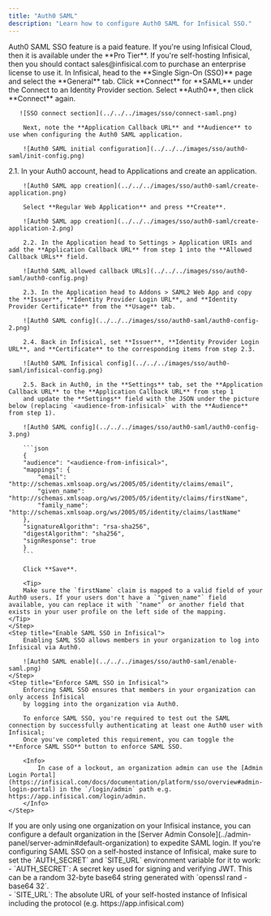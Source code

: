 ```yaml
---
title: "Auth0 SAML"
description: "Learn how to configure Auth0 SAML for Infisical SSO."
---
```


<Info>
  Auth0 SAML SSO feature is a paid feature. If you're using Infisical Cloud,
  then it is available under the **Pro Tier**. If you're self-hosting Infisical,
  then you should contact sales@infisical.com to purchase an enterprise license
  to use it.
</Info>

<Steps>
   <Step title="Prepare the SAML SSO configuration in Infisical">
       In Infisical, head to the **Single Sign-On (SSO)** page and select the **General** tab. Click **Connect** for **SAML** under the Connect to an Identity Provider section. Select **Auth0**, then click **Connect** again.

       ![SSO connect section](../../../images/sso/connect-saml.png)

        Next, note the **Application Callback URL** and **Audience** to use when configuring the Auth0 SAML application.

        ![Auth0 SAML initial configuration](../../../images/sso/auth0-saml/init-config.png)

   </Step>
   <Step title="Create a SAML application in Auth0">
        2.1. In your Auth0 account, head to Applications and create an application.

        ![Auth0 SAML app creation](../../../images/sso/auth0-saml/create-application.png)

        Select **Regular Web Application** and press **Create**.

        ![Auth0 SAML app creation](../../../images/sso/auth0-saml/create-application-2.png)

        2.2. In the Application head to Settings > Application URIs and add the **Application Callback URL** from step 1 into the **Allowed Callback URLs** field.

        ![Auth0 SAML allowed callback URLs](../../../images/sso/auth0-saml/auth0-config.png)

        2.3. In the Application head to Addons > SAML2 Web App and copy the **Issuer**, **Identity Provider Login URL**, and **Identity Provider Certificate** from the **Usage** tab.

        ![Auth0 SAML config](../../../images/sso/auth0-saml/auth0-config-2.png)

        2.4. Back in Infisical, set **Issuer**, **Identity Provider Login URL**, and **Certificate** to the corresponding items from step 2.3.

        ![Auth0 SAML Infisical config](../../../images/sso/auth0-saml/infisical-config.png)

        2.5. Back in Auth0, in the **Settings** tab, set the **Application Callback URL** to the **Application Callback URL** from step 1
        and update the **Settings** field with the JSON under the picture below (replacing `<audience-from-infisical>` with the **Audience** from step 1).

        ![Auth0 SAML config](../../../images/sso/auth0-saml/auth0-config-3.png)

        ```json
        {
        "audience": "<audience-from-infisical>",
        "mappings": {
            "email": "http://schemas.xmlsoap.org/ws/2005/05/identity/claims/email",
            "given_name": "http://schemas.xmlsoap.org/ws/2005/05/identity/claims/firstName",
            "family_name": "http://schemas.xmlsoap.org/ws/2005/05/identity/claims/lastName"
        },
        "signatureAlgorithm": "rsa-sha256",
        "digestAlgorithm": "sha256",
        "signResponse": true
        }
        ```

        Click **Save**.

        <Tip>
		Make sure the `firstName` claim is mapped to a valid field of your Auth0 users. If your users don't have a `"given_name"` field available, you can replace it with `"name"` or another field that exists in your user profile on the left side of the mapping.
	</Tip>
    </Step>
    <Step title="Enable SAML SSO in Infisical">
        Enabling SAML SSO allows members in your organization to log into Infisical via Auth0.

        ![Auth0 SAML enable](../../../images/sso/auth0-saml/enable-saml.png)
    </Step>
    <Step title="Enforce SAML SSO in Infisical">
        Enforcing SAML SSO ensures that members in your organization can only access Infisical
        by logging into the organization via Auth0.

        To enforce SAML SSO, you're required to test out the SAML connection by successfully authenticating at least one Auth0 user with Infisical;
        Once you've completed this requirement, you can toggle the **Enforce SAML SSO** button to enforce SAML SSO.

        <Info>
            In case of a lockout, an organization admin can use the [Admin Login Portal](https://infisical.com/docs/documentation/platform/sso/overview#admin-login-portal) in the `/login/admin` path e.g. https://app.infisical.com/login/admin.
        </Info>
    </Step>

</Steps>

<Tip>
    If you are only using one organization on your Infisical instance, you can configure a default organization in the [Server Admin Console](../admin-panel/server-admin#default-organization) to expedite SAML login.
</Tip>

<Note>
    If you're configuring SAML SSO on a self-hosted instance of Infisical, make
    sure to set the `AUTH_SECRET` and `SITE_URL` environment variable for it to
    work:
    <div class="height:1px;"/>
    - `AUTH_SECRET`: A secret key used for signing and verifying JWT. This
    can be a random 32-byte base64 string generated with `openssl rand -base64
    32`.
    <div class="height:1px;"/>
    - `SITE_URL`: The absolute URL of your self-hosted instance of Infisical including the protocol (e.g. https://app.infisical.com)
</Note>
